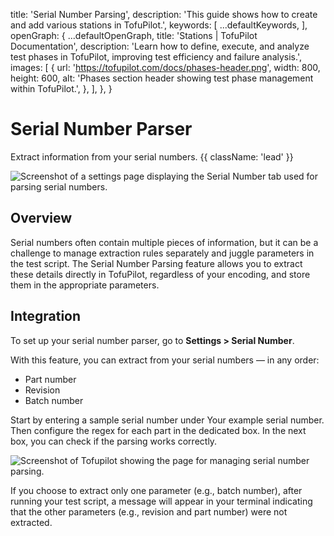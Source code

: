 
  title: 'Serial Number Parsing',
  description:
    'This guide shows how to create and add various stations in TofuPilot.',
  keywords: [
    ...defaultKeywords,
  ],
  openGraph: {
    ...defaultOpenGraph,
    title:
      'Stations | TofuPilot Documentation',
    description:
      'Learn how to define, execute, and analyze test phases in TofuPilot, improving test efficiency and failure analysis.',
    images: [
      {
        url: 'https://tofupilot.com/docs/phases-header.png',
        width: 800,
        height: 600,
        alt: 'Phases section header showing test phase management within TofuPilot.',
      },
    ],
  },
}

# Serial Number Parser

Extract information from your serial numbers. {{ className: 'lead' }}

<Image
  src="/sn-parser-header.png"
  alt="Screenshot of a settings page displaying the Serial Number tab used for parsing serial numbers."
/>

## Overview

Serial numbers often contain multiple pieces of information, but it can be a challenge to manage extraction rules separately and juggle parameters in the test script. The Serial Number Parsing feature allows you to extract these details directly in TofuPilot, regardless of your encoding, and store them in the appropriate parameters.


## Integration

To set up your serial number parser, go to **Settings > Serial Number**.

With this feature, you can extract from your serial numbers — in any order:

- Part number
- Revision
- Batch number

Start by entering a sample serial number under Your example serial number. Then configure the regex for each part in the dedicated box. In the next box, you can check if the parsing works correctly.


<Image
  src="/sn-parser-page-settings.png"
  alt="Screenshot of Tofupilot showing the page for managing serial number parsing."
/>

If you choose to extract only one parameter (e.g., batch number), after running your test script, a message will appear in your terminal indicating that the other parameters (e.g., revision and part number) were not extracted.

